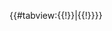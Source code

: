 <includeonly>{{#tabview:{{{1}}}{{!}}{{{2}}}|{{{3}}}{{!}}{{{4}}}}}</includeonly><noinclude>
{{tabview|Game Updates/2020/September 30th|September 30th|Game_Updates/2020/September 17th|September 17th}}
</noinclude>